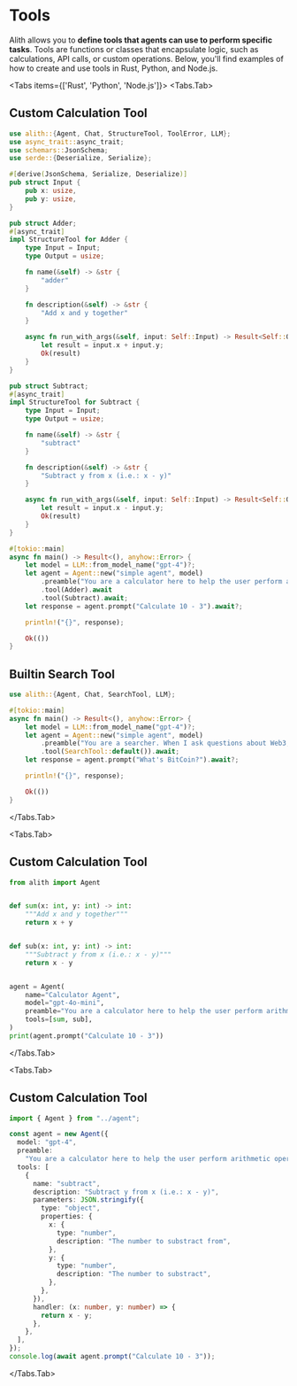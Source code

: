 
# Tools

Alith allows you to **define tools that agents can use to perform specific tasks**. Tools are functions or classes that encapsulate logic, such as calculations, API calls, or custom operations. Below, you'll find examples of how to create and use tools in Rust, Python, and Node.js.

<Tabs items={['Rust', 'Python', 'Node.js']}>
  <Tabs.Tab>

## Custom Calculation Tool

```rust
use alith::{Agent, Chat, StructureTool, ToolError, LLM};
use async_trait::async_trait;
use schemars::JsonSchema;
use serde::{Deserialize, Serialize};

#[derive(JsonSchema, Serialize, Deserialize)]
pub struct Input {
    pub x: usize,
    pub y: usize,
}

pub struct Adder;
#[async_trait]
impl StructureTool for Adder {
    type Input = Input;
    type Output = usize;

    fn name(&self) -> &str {
        "adder"
    }

    fn description(&self) -> &str {
        "Add x and y together"
    }

    async fn run_with_args(&self, input: Self::Input) -> Result<Self::Output, ToolError> {
        let result = input.x + input.y;
        Ok(result)
    }
}

pub struct Subtract;
#[async_trait]
impl StructureTool for Subtract {
    type Input = Input;
    type Output = usize;

    fn name(&self) -> &str {
        "subtract"
    }

    fn description(&self) -> &str {
        "Subtract y from x (i.e.: x - y)"
    }

    async fn run_with_args(&self, input: Self::Input) -> Result<Self::Output, ToolError> {
        let result = input.x - input.y;
        Ok(result)
    }
}

#[tokio::main]
async fn main() -> Result<(), anyhow::Error> {
    let model = LLM::from_model_name("gpt-4")?;
    let agent = Agent::new("simple agent", model)
        .preamble("You are a calculator here to help the user perform arithmetic operations. Use the tools provided to answer the user's question.")
        .tool(Adder).await
        .tool(Subtract).await;
    let response = agent.prompt("Calculate 10 - 3").await?;

    println!("{}", response);

    Ok(())
}
```

## Builtin Search Tool

```rust
use alith::{Agent, Chat, SearchTool, LLM};

#[tokio::main]
async fn main() -> Result<(), anyhow::Error> {
    let model = LLM::from_model_name("gpt-4")?;
    let agent = Agent::new("simple agent", model)
        .preamble("You are a searcher. When I ask questions about Web3, you can search from the Internet and answer them. When you encounter other questions, you can directly answer them.")
        .tool(SearchTool::default()).await;
    let response = agent.prompt("What's BitCoin?").await?;

    println!("{}", response);

    Ok(())
}
```

  </Tabs.Tab>

  <Tabs.Tab>

## Custom Calculation Tool

```python
from alith import Agent


def sum(x: int, y: int) -> int:
    """Add x and y together"""
    return x + y


def sub(x: int, y: int) -> int:
    """Subtract y from x (i.e.: x - y)"""
    return x - y


agent = Agent(
    name="Calculator Agent",
    model="gpt-4o-mini",
    preamble="You are a calculator here to help the user perform arithmetic operations. Use the tools provided to answer the user's question.",
    tools=[sum, sub],
)
print(agent.prompt("Calculate 10 - 3"))
```

  </Tabs.Tab>

  <Tabs.Tab>

## Custom Calculation Tool

```typescript
import { Agent } from "../agent";

const agent = new Agent({
  model: "gpt-4",
  preamble:
    "You are a calculator here to help the user perform arithmetic operations. Use the tools provided to answer the user question.",
  tools: [
    {
      name: "subtract",
      description: "Subtract y from x (i.e.: x - y)",
      parameters: JSON.stringify({
        type: "object",
        properties: {
          x: {
            type: "number",
            description: "The number to substract from",
          },
          y: {
            type: "number",
            description: "The number to substract",
          },
        },
      }),
      handler: (x: number, y: number) => {
        return x - y;
      },
    },
  ],
});
console.log(await agent.prompt("Calculate 10 - 3"));
```

</Tabs.Tab>
</Tabs>

